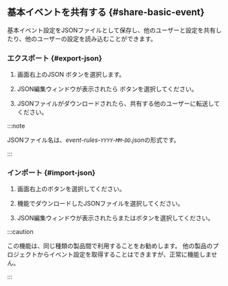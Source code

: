 ## 基本イベントを共有する {#share-basic-event}

基本イベント設定をJSONファイルとして保存し、他のユーザーと設定を共有したり、他のユーザーの設定を読み込むことができます。

### エクスポート {#export-json}

1. 画面右上の<span class="uitext">JSON</span> <LinkImage img="ico-export.svg" className="ico" />ボタンを選択します。 

2. JSON編集ウィンドウが表示されたら<LinkImage img="ico-export.svg" className="ico" /> <Cmdname sid="export" className="uitext" />ボタンを選択してください。

3. JSONファイルがダウンロードされたら、共有する他のユーザーに転送してください。

:::note

JSONファイル名は、*event-rules-`YYYY`-`MM`-`DD`.json*の形式です。

:::

### インポート {#import-json}

1. 画面右上の<LinkImage img="ico-import.svg" className="ico" />ボタンを選択してください。

2. <Cmdname sid="export" className="uitext" />機能でダウンロードしたJSONファイルを選択してください。

3. JSON編集ウィンドウが表示されたら<Cmdname sid="add_to_list" className="uitext" />または<Cmdname sid="overwrite" className="uitext" />ボタンを選択してください。

:::caution

この機能は、同じ種類の製品間で利用することをお勧めします。 他の製品のプロジェクトからイベント設定を取得することはできますが、正常に機能しません。

:::
